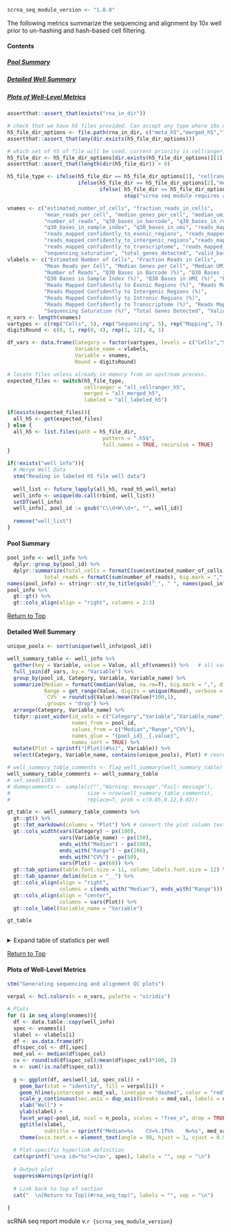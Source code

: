 <!-- # Child Rmarkdown Document for 10X genomics cellranger-based scRNA sequencing outputs -->
<!-- Parent document must have a variable "rna_in_dir" containing a subfolder "labeled_h5" -->
<!-- Note: should this be changed to just sample_h5? to allow for other types of h5 files? ie metadata-injected h5 pre-hashing? -->

```r
scrna_seq_module_version <- "1.0.0"

```

The following metrics summarize the sequencing and alignment by 10x well prior to un-hashing and hash-based cell filtering.  

#### Contents 

##### [Pool Summary](#pool_seq_summary)
##### [Detailed Well Summary](#well_seq_summary)
##### [Plots of Well-Level Metrics](#seq_metrics_plots)  


```r
assertthat::assert_that(exists("rna_in_dir"))

# check that we have h5 files provided. Can accept any type where 10x metadata has been injected
h5_file_dir_options <- file.path(rna_in_dir, c("meta_h5","merged_h5","labeled_h5"))
assertthat::assert_that(any(dir.exists(h5_file_dir_options)))

# which set of h5 of file will be used. current priority is cellranger, then merged, then labeled
h5_file_dir <- h5_file_dir_options[dir.exists(h5_file_dir_options)][1]
assertthat::assert_that(length(dir(h5_file_dir)) > 0)

h5_file_type <- ifelse(h5_file_dir == h5_file_dir_options[1], "cellranger",
                       ifelse(h5_file_dir == h5_file_dir_options[2],"merged" ,
                              ifelse( h5_file_dir == h5_file_dir_options[3],"labeled", 
                                      stop("scrna seq module requires an h5 input folder in input directory"))))

```  

```r
vnames <- c("estimated_number_of_cells", "fraction_reads_in_cells", 
            "mean_reads_per_cell", "median_genes_per_cell", "median_umi_counts_per_cell", 
            "number_of_reads", "q30_bases_in_barcode", "q30_bases_in_rna_read", 
            "q30_bases_in_sample_index", "q30_bases_in_umi", "reads_mapped_antisense_to_gene", 
            "reads_mapped_confidently_to_exonic_regions", "reads_mapped_confidently_to_genome", 
            "reads_mapped_confidently_to_intergenic_regions","reads_mapped_confidently_to_intronic_regions", 
            "reads_mapped_confidently_to_transcriptome", "reads_mapped_to_genome", 
            "sequencing_saturation", "total_genes_detected", "valid_barcodes")
vlabels <- c("Estimated Number of Cells", "Fraction Reads in Cells", 
            "Mean Reads per Cell", "Median Genes per Cell", "Median UMI per Cell", 
            "Number of Reads", "Q30 Bases in Barcode (%)", "Q30 Bases in RNA Read (%)", 
            "Q30 Bases in Sample Index (%)", "Q30 Bases in UMI (%)", "Reads Mapped Antisense to Gene (%)", 
            "Reads Mapped Confidently to Exonic Regions (%)", "Reads Mapped Confidently to Genome (%)", 
            "Reads Mapped Confidently to Intergenic Regions (%)",
            "Reads Mapped Confidently to Intronic Regions (%)", 
            "Reads Mapped Confidently to Transcriptome (%)", "Reads Mapped to Genome (%)", 
            "Sequencing Saturation (%)", "Total Genes Detected", "Valid Barcodes (%)")
n_vars <- length(vnames)
vartypes <- c(rep("Cells", 5), rep("Sequencing", 5), rep("Mapping", 7),"Sequencing","Cells","Sequencing")
digitsRound <- c(0, 1, rep(0, 4), rep(1, 12), 0, 1)

df_vars <- data.frame(Category = factor(vartypes, levels = c("Cells","Sequencing","Mapping")),
                      Variable_name = vlabels,
                      Variable = vnames,
                      Round = digitsRound)
```

```r
# locate files unless already in memory from an upstream process. 
expected_files <- switch(h5_file_type,
                         cellranger = "all_cellranger_h5",
                         merged = "all_merged_h5",
                         labeled = "all_labeled_h5")

if(exists(expected_files)){
  all_h5 <- get(expected_files)
} else {
  all_h5 <- list.files(path = h5_file_dir, 
                               pattern = ".h5$", 
                               full.names = TRUE, recursive = TRUE)
}

if(!exists("well_info")){
  # Merge Well Data
  stm("Reading in labeled h5 file well data")
  
  well_list <- future_lapply(all_h5, read_h5_well_meta)
  well_info <- unique(do.call(rbind, well_list))
  setDT(well_info)
  well_info[, pool_id := gsub("C\\d+W\\d+", "", well_id)]
  
  remove("well_list")
}

```

<a  id="pool_seq_summary"></a> 


#### Pool Summary    
```r
pool_info <- well_info %>%
  dplyr::group_by(pool_id) %>%
  dplyr::summarize(total_cells = formatC(sum(estimated_number_of_cells), big.mark = ",", digits = 0, format = "f"),
            total_reads = formatC(sum(number_of_reads), big.mark = ",", digits = 0, format = "f"), .groups = "drop")
names(pool_info) <- stringr::str_to_title(gsub("_", " ", names(pool_info)))
pool_info %>%
  gt::gt() %>%
  gt::cols_align(align = "right", columns = 2:3)
```  
[Return to Top](#rna_seq_top) 

<a  id="well_seq_summary"></a>  
  
#### Detailed Well Summary  
```r
unique_pools <- sort(unique(well_info$pool_id))

well_summary_table <- well_info %>% 
  gather(key = Variable, value = Value, all_of(vnames)) %>%   # all variables long
  full_join(df_vars, by = "Variable") %>%  
  group_by(pool_id, Category, Variable, Variable_name) %>% 
  summarize(Median = formatC(median(Value, na.rm=T), big.mark = ",", digits = unique(Round), format = "f"),
            Range = get_range(Value, digits = unique(Round), verbose = F), 
            `CV%` = round(sd(Value)/mean(Value)*100,1),
            .groups = "drop") %>% 
  arrange(Category, Variable_name) %>% 
  tidyr::pivot_wider(id_cols = c("Category","Variable","Variable_name"), 
                     names_from = pool_id, 
                     values_from = c("Median","Range","CV%"),
                     names_glue = "{pool_id}__{.value}",
                     names_sort = TRUE) %>%
  mutate(Plot = sprintf("[Plot](#%s)", Variable)) %>% 
  select(Category, Variable_name, contains(unique_pools), Plot) # reorder cols by pools first then stats, keep only the clean var name

# well_summary_table_comments <- flag_well_summary(well_summary_table)  # Eventual function to perform well-specific flagging based on summary values
well_summary_table_comments <- well_summary_table
# set.seed(1105)
# dummycomments <- sample(c("","Warning: message","Fail: message"),
#                         size = nrow(well_summary_table_comments), 
#                         replace=T, prob = c(0.85,0.12,0.03))

gt_table <- well_summary_table_comments %>% 
  gt::gt() %>% 
  gt::fmt_markdown(columns = "Plot") %>% # convert the plot column text to markdown to activate links. these links generated with plots below.
  gt::cols_width(vars(Category) ~ px(100),
                 vars(Variable_name) ~ px(150),
                 ends_with("Median") ~ px(100),
                 ends_with("Range") ~ px(100),
                 ends_with("CV%") ~ px(50),
                 vars(Plot) ~ px(60)) %>% 
  gt::tab_options(table.font.size = 11, column_labels.font.size = 12) %>%
  gt::tab_spanner_delim(delim = "__") %>% 
  gt::cols_align(align = "right",
                 columns = c(ends_with("Median"), ends_with("Range"))) %>% 
  gt::cols_align(align = "center",
                 columns = vars(Plot)) %>% 
  gt::cols_label(Variable_name = "Variable")

gt_table
  
```  

<details>
  <summary>Expand table of statistics per well</summary> 
```r
qc_table(well_info)

```  

</details>   

[Return to Top](#rna_seq_top) 

<a  id="seq_metrics_plots"></a> 
  
#### Plots of Well-Level Metrics  
  
```r
stm("Generating sequencing and alignment QC plots")

verpal <- hcl.colors(n = n_vars, palette = "viridis")

# Plots
for (i in seq_along(vnames)){
  df <- data.table::copy(well_info)
  spec <- vnames[i]
  slabel <- vlabels[i]
  df <- as.data.frame(df)
  df$spec_col <- df[,spec]
  med_val <- median(df$spec_col)
  cv <- round(sd(df$spec_col)/mean(df$spec_col)*100, 2)
  n <- sum(!is.na(df$spec_col))
  
  g <- ggplot(df, aes(well_id, spec_col)) +
    geom_bar(stat = "identity", fill = verpal[i]) + 
    geom_hline(yintercept = med_val, linetype = "dashed", color = "red")+
    scale_y_continuous(sec.axis = dup_axis(breaks = med_val, labels = med_val, name = ""))+
    xlab("Well") +
    ylab(slabel) +
    facet_wrap(~pool_id, ncol = n_pools, scales = "free_x", drop = TRUE) +
    ggtitle(slabel, 
            subtitle = sprintf("Median=%s    CV=%.1f%%    N=%s", med_val, cv, n)) +
    theme(axis.text.x = element_text(angle = 90, hjust = 1, vjust = 0.5))
  
  # Plot-specific hyperlink definition
  cat(sprintf('\n<a id="%s"></a>', spec), labels = "", sep = "\n")
  
  # Output plot
  suppressWarnings(print(g))
  
  # Link back to top of section
  cat("  \n[Return to Top](#rna_seq_top)", labels = "", sep = "\n")
  
}

``` 
  
scRNA seq report module v.`r {scrna_seq_module_version}`
